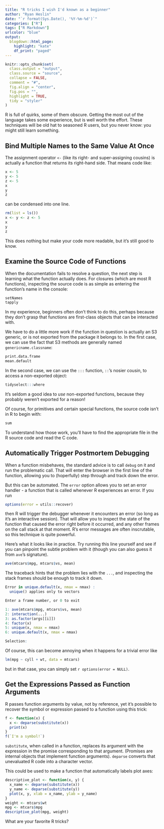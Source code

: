 ```yaml
---
title: "R tricks I wish I'd known as a beginner"
author: "Ryan Heslin"
date: "`r format(Sys.Date(), '%Y-%m-%d')`"
categories: ["R"]
tags: ["R Markdown"]
urlcolor: "blue"
output:
  blogdown::html_page:
    highlight: "kate"
    df_print: "paged"
---
```


```r
knitr::opts_chunk$set(
  class.output = "output",
  class.source = "source",
  collapse = FALSE,
  comment = "#",
  fig.align = "center",
  fig.pos = "",
  highlight = TRUE,
  tidy = "styler"
)
```

R is full of quirks, some of them obscure.
Getting the most out of the language takes some experience, but is well worth the effort.
These techniques will be old hat to seasoned R users, but you never know: you might still learn something.

## Bind Multiple Names to the Same Value At Once

The assignment operator `<-` (like its right- and super-assigning cousins) is actually a function that
returns its right-hand side. That means code like:


```r
x <- 5
y <- 5
z <- 5
x
y
z
```

can be condensed into one line.
```r
rm(list = ls())
x <- y <- z <- 5
x
y
z
```

This does nothing but make your code more readable, but
it's still good to know.

## Examine the Source Code of Functions

When the documentation fails to resolve a question, the next step is learning what the function actually does. For closures (which are most R functions), inspecting the source code is as simple as entering the function's name in the console:

```r
setNames
tapply
```

In my experience, beginners often don't think to do this, perhaps because they don't grasp that functions are first-class objects that can be interacted with.

We have to do a little more work if the function in question is actually an S3 generic, or is not exported from the package it belongs to. In the first case, we can use the fact that S3 methods are generally
named `genericname.classname`:

```r
print.data.frame
mean.default
```

In the second case, we can use
the `:::` function, `::`'s nosier cousin, to access a non-exported object:

```r
tidyselect:::where
```

It's seldom a good idea to _use_ non-exported functions, because they probably weren't exported for a reason!

Of course, for primitives and certain special functions,
the source code isn't in R to begin with:

```r
sum
```

To understand how those work, you'll have to find the appropriate file in the R source code and read the C code.

## Automatically Trigger Postmortem Debugging

When a function misbehaves, the standard advice is to call `debug` on it and run the problematic call. That will enter the browser in the first line of the function, allowing you to (hoperfully) step through and track down the error.

But this can be automated. The `error` option allows you to set an error handler - a function that is called whenever R experiences an error. If you run

```r
options(error = utils::recover)
```

then R will trigger the debugger whenever it encounters an error (so long as it's an interactive session).
That will allow you to inspect the state of the function that caused the error right before it occurred, and any other frames on the call stack at that moment. R's error messages are often inscrutable, so this technique is quite powerful.

Here's what it looks like in practice. Try running this line yourself and see if you can
pinpoint the subtle problem with it (though you can also guess it from `ave`'s signature).

```r
ave(mtcars$mpg, mtcars$vs, mean)
```

The traceback hints that the problem lies with the `...`, and inspecting the stack
frames should be enough to track it down.

```r
Error in unique.default(x, nmax = nmax) :
  unique() applies only to vectors

Enter a frame number, or 0 to exit

1: ave(mtcars$mpg, mtcars$vs, mean)
2: interaction(...)
3: as.factor(args[[i]])
4: factor(x)
5: unique(x, nmax = nmax)
6: unique.default(x, nmax = nmax)

Selection:
```
Of course, this can become annoying when it happens for a trivial error like

```r
lm(mpg ~ cyll + wt, data = mtcars)
```

but in that case, you can simply set `r options(error = NULL)`.

## Get the Expressions Passed as Function Arguments

R passes function arguments by value, not by reference, yet it's possible to recover
the symbol or expression passed to a function using this trick:
```r
f <- function(x) {
  x <- deparse(substitute(x))
  print(x)
}
f(`I'm a symbol!`)
```
`substitute`, when called in a function, replaces its argument with the expression
in the promise corresponding to that argument. (Promises are internal objects that implement function arguments). `deparse`
converts that unevaluated R code into a character vector.

This could be used to
make a function that
automatically labels
plot axes:

```r
descriptive_plot <- function(x, y) {
  x_name <- deparse(substitute(x))
  y_name <- deparse(substitute(y))
  plot(x, y, xlab = x_name, ylab = y_name)
}
weight <- mtcars$wt
mpg <- mtcars$mpg
descriptive_plot(mpg, weight)
```

What are your favorite R tricks?
